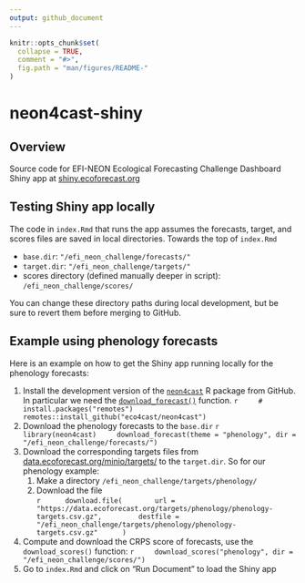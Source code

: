 ```yaml
---
output: github_document
---
```


<!-- README.md is generated from README.Rmd. Please edit that file -->

```r
knitr::opts_chunk$set(
  collapse = TRUE,
  comment = "#>",
  fig.path = "man/figures/README-"
)
```

# neon4cast-shiny

## Overview

Source code for EFI-NEON Ecological Forecasting Challenge Dashboard Shiny app at [shiny.ecoforecast.org](https://shiny.ecoforecast.org/)


## Testing Shiny app locally

The code in `index.Rmd` that runs the app assumes the forecasts, target, and scores files are saved in local directories. Towards the top of `index.Rmd`

* `base.dir`: `"/efi_neon_challenge/forecasts/"`
* `target.dir`: `"/efi_neon_challenge/targets/"`
* scores directory (defined manually deeper in script): `/efi_neon_challenge/scores/`

You can change these directory paths during local development, but be sure to revert them before merging to GitHub.


## Example using phenology forecasts

Here is an example on how to get the Shiny app running locally for the phenology forecasts:

1. Install the development version of the [`neon4cast`](https://github.com/eco4cast/neon4cast) R package from GitHub. In particular we need the [`download_forecast()`](https://github.com/eco4cast/neon4cast/blob/main/R/download_forecast.R) function.
    ```r
    # install.packages("remotes")
    remotes::install_github("eco4cast/neon4cast")
    ```
1. Download the phenology forecasts to the `base.dir`
    ```r
    library(neon4cast)
    download_forecast(theme = "phenology", dir = "/efi_neon_challenge/forecasts/")
    ```
1. Download the corresponding targets files from [data.ecoforecast.org/minio/targets/](https://data.ecoforecast.org/minio/targets/) to the `target.dir`. So for our phenology example:
    1. Make a directory `/efi_neon_challenge/targets/phenology/`
    1. Download the file  
        ```r
        download.file(
          url = "https://data.ecoforecast.org/targets/phenology/phenology-targets.csv.gz", 
          destfile = "/efi_neon_challenge/targets/phenology/phenology-targets.csv.gz"
        )
        ```
1. Compute and download the CRPS score of forecasts, use the `download_scores()` function:
    ```r
    download_scores("phenology", dir = "/efi_neon_challenge/scores/")
    ```
1. Go to `index.Rmd` and click on "Run Document" to load the Shiny app
